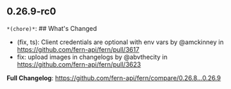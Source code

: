 ## 0.26.9-rc0
`*(chore)*`: ## What's Changed
* (fix, ts): Client credentials are optional with env vars by @amckinney in https://github.com/fern-api/fern/pull/3617
* fix: upload images in changelogs by @abvthecity in https://github.com/fern-api/fern/pull/3623


**Full Changelog**: https://github.com/fern-api/fern/compare/0.26.8...0.26.9


